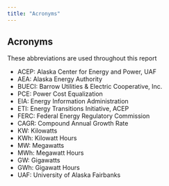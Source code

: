 ```yaml
---
title: "Acronyms"
---
```


## Acronyms

These abbreviations are used throughout this report

- ACEP: Alaska Center for Energy and Power, UAF
- AEA:  Alaska Energy Authority
- BUECI: Barrow Utilities & Electric Cooperative, Inc.
- PCE:  Power Cost Equalization
- EIA:  Energy Information Administration
- ETI: Energy Transitions Initiative, ACEP
- FERC: Federal Energy Regulatory Commission
- CAGR: Compound Annual Growth Rate
- KW:  Kilowatts
- KWh: Kilowatt Hours
- MW:  Megawatts
- MWh: Megawatt Hours
- GW:  Gigawatts
- GWh: Gigawatt Hours
- UAF: University of Alaska Fairbanks